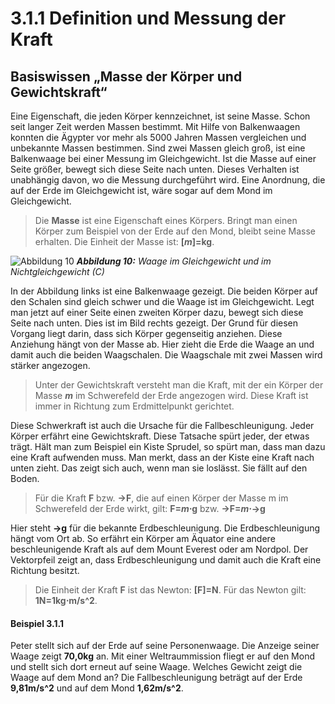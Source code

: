 # **3.1.1 Definition und Messung der Kraft**

## **Basiswissen „Masse der Körper und Gewichtskraft“**

Eine Eigenschaft, die jeden Körper kennzeichnet, ist seine Masse. Schon seit langer Zeit werden Massen bestimmt. Mit Hilfe von Balkenwaagen konnten die Ägypter vor mehr als 5000 Jahren Massen vergleichen und unbekannte Massen bestimmen. Sind zwei Massen gleich groß, ist eine Balkenwaage bei einer Messung im Gleichgewicht. Ist die Masse auf einer Seite größer, bewegt sich diese Seite nach unten. Dieses Verhalten ist unabhängig davon, wo die Messung durchgeführt wird. Eine Anordnung, die auf der Erde im Gleichgewicht ist, wäre sogar auf dem Mond im Gleichgewicht.

> Die **Masse** ist eine Eigenschaft eines Körpers. Bringt man einen Körper zum Beispiel von der Erde auf den Mond, bleibt seine Masse erhalten. Die Einheit der Masse ist: **[_m_]=kg**.

![Abbildung 10](https://lx3.mint-kolleg.kit.edu/onlinekursphysik/html/1.3.1/Physikkurs/kraefte_definitionmessung/images/WaageGGundnGG.png) 
***Abbildung 10:** Waage im Gleichgewicht und im Nichtgleichgewicht (C)*

In der Abbildung links ist eine Balkenwaage gezeigt. Die beiden Körper auf den Schalen sind gleich schwer und die Waage ist im Gleichgewicht. Legt man jetzt auf einer Seite einen zweiten Körper dazu, bewegt sich diese Seite nach unten. Dies ist im Bild rechts gezeigt. Der Grund für diesen Vorgang liegt darin, dass sich Körper gegenseitig anziehen. Diese Anziehung hängt von der Masse ab. Hier zieht die Erde die Waage an und damit auch die beiden Waagschalen. Die Waagschale mit zwei Massen wird stärker angezogen.

> Unter der Gewichtskraft versteht man die Kraft, mit der ein Körper der Masse _**m**_ im Schwerefeld der Erde angezogen wird. Diese Kraft ist immer in Richtung zum Erdmittelpunkt gerichtet.

Diese Schwerkraft ist auch die Ursache für die Fallbeschleunigung. Jeder Körper erfährt eine Gewichtskraft. Diese Tatsache spürt jeder, der etwas trägt. Hält man zum Beispiel ein Kiste Sprudel, so spürt man, dass man dazu eine Kraft aufwenden muss. Man merkt, dass an der Kiste eine Kraft nach unten zieht. Das zeigt sich auch, wenn man sie loslässt. Sie fällt auf den Boden.

> Für die Kraft **F** bzw. **→F**, die auf einen Körper der Masse m im Schwerefeld der Erde wirkt, gilt: **F=_m_⋅g** bzw. **→F=_m_⋅→g**

Hier steht **→g** für die bekannte Erdbeschleunigung. Die Erdbeschleunigung hängt vom Ort ab. So erfährt ein Körper am Äquator eine andere beschleunigende Kraft als auf dem Mount Everest oder am Nordpol. Der Vektorpfeil zeigt an, dass Erdbeschleunigung und damit auch die Kraft eine Richtung besitzt.

> Die Einheit der Kraft **F** ist das Newton: **[F]=N**. Für das Newton gilt: **1N=1kg⋅m/s^2**.

#### Beispiel 3.1.1

Peter stellt sich auf der Erde auf seine Personenwaage. Die Anzeige seiner Waage zeigt **70,0kg** an. Mit einer Weltraummission fliegt er auf den Mond und stellt sich dort erneut auf seine Waage. Welches Gewicht zeigt die Waage auf dem Mond an?
Die Fallbeschleunigung beträgt auf der Erde **9,81m/s^2** und auf dem Mond **1,62m/s^2**.










